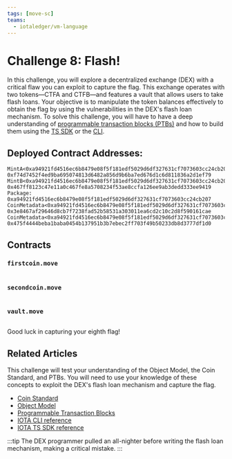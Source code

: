 ```yaml
---
tags: [move-sc]
teams:
  - iotaledger/vm-language
---
```


# Challenge 8: Flash!

In this challenge, you will explore a decentralized exchange (DEX) with a critical flaw you can exploit to capture the flag. This exchange operates with two tokens—CTFA and CTFB—and features a vault that allows users to take flash loans. Your objective is to manipulate the token balances effectively to obtain the flag by using the vulnerabilities in the DEX's flash loan mechanism. 
To solve this challenge, you will have to have a deep understanding of [programmable transaction blocks (PTBs)](../iota-101/transactions/ptb/programmable-transaction-blocks-overview.mdx) and how to build them using the [TS SDK](../iota-101/transactions/ptb/building-programmable-transaction-blocks-ts-sdk.mdx) or the [CLI](../../references/cli/ptb.mdx).

## Deployed Contract Addresses:
```
MintA<0xa94921fd4516ec6b8479e08f5f181edf5029d6df327631cf7073603cc24cb207::ctfa::CTFA>: 0xf74d7452f4ed9ba695074813d6482a856d9b6ba7ed676d1c6d811836a2d1ef79
MintB<0xa94921fd4516ec6b8479e08f5f181edf5029d6df327631cf7073603cc24cb207::ctfb::CTFB>: 0x467ff8123c47e11a0c467fe8a5708234f53ae8ccfa126ee9ab3dedd333ee9419
Package: 0xa94921fd4516ec6b8479e08f5f181edf5029d6df327631cf7073603cc24cb207
CoinMetadata<0xa94921fd4516ec6b8479e08f5f181edf5029d6df327631cf7073603cc24cb207::ctfa::CTFA>: 0x3e8467af29646d8cb7f7238fad52b58531a303011ea6cd2c10c2d8f590161cae
CoinMetadata<0xa94921fd4516ec6b8479e08f5f181edf5029d6df327631cf7073603cc24cb207::ctfb::CTFB>: 0x475f4444beba1baba0454b137951b3b7ebec2ff703f49b50233db8d3777df1d0
```

## Contracts

### `firstcoin.move`
```move file=<rootDir>/docs/examples/move/ctf/challenge_8/sources/firstcoin.move
```

### `secondcoin.move`
```move file=<rootDir>/docs/examples/move/ctf/challenge_8/sources/secondcoin.move
```

### `vault.move`
```move file=<rootDir>/docs/examples/move/ctf/challenge_8/sources/vault.move
```

Good luck in capturing your eighth flag!


## Related Articles
This challenge will test your understanding of the Object Model, the Coin Standard, and PTBs. You will need to use your knowledge of these concepts to exploit the DEX's flash loan mechanism and capture the flag.

- [Coin Standard](../standards/coin.mdx)
- [Object Model](../iota-101/objects/object-model.mdx)
- [Programmable Transaction Blocks](../iota-101/transactions/ptb/programmable-transaction-blocks-overview.mdx)
- [IOTA CLI reference](../../references/cli/ptb.mdx)
- [IOTA TS SDK reference](../iota-101/transactions/ptb/building-programmable-transaction-blocks-ts-sdk.mdx)



:::tip
The DEX programmer pulled an all-nighter before writing the flash loan mechanism, making a critical mistake.
:::




<ChallengeVerifier expectedObjectType="0xa94921fd4516ec6b8479e08f5f181edf5029d6df327631cf7073603cc24cb207::vault::Flag" challengeNumber="8" nftName="Flash"/>
